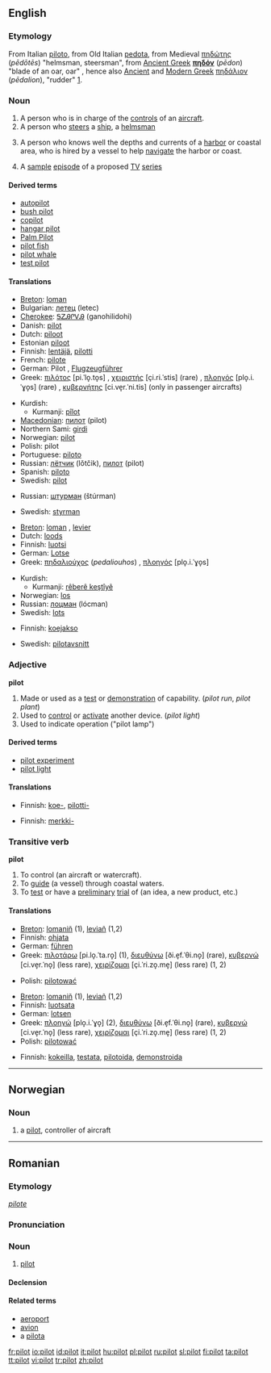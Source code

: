 ==English==

===Etymology===
From Italian [[piloto]], from Old Italian [[pedota]], from Medieval {{Gr.}} [[πηδώτης]] (''pēdōtēs'') "helmsman, steersman", from  [[Ancient Greek]] '''[[πηδόν]]''' (''pēdon'') "blade of an oar, oar" [http://www.perseus.tufts.edu/cgi-bin/ptext?layout.reflang=greek;layout.refembed=2;layout.refwordcount=1;layout.refdoc=Perseus%3Atext%3A1999.04.0057;layout.reflookup=phdo%2Fn;layout.refcit=entry%3Dphda%2Flion;doc=Perseus%3Atext%3A1999.04.0057%3Aentry%3D%2382908  ], hence also [[Ancient Greek|Ancient]] and [[Modern Greek]] [[πηδάλιον]] (''pēdalion''), "rudder" [http://www.perseus.tufts.edu/cgi-bin/ptext?doc=Perseus%3Atext%3A1999.04.0057%3Aentry%3D%2382894].

===Noun===
{{en-noun}}

# A person who is in charge of the [[control]]s of an [[aircraft]].
# A person who [[steer]]s a [[ship]], a [[helmsman]]
# {{nautical}} A person who knows well the depths and currents of a [[harbor]] or coastal area, who is hired by a vessel to help [[navigate]] the harbor or coast.
# A [[sample]] [[episode]] of a proposed [[TV]] [[series]]

====Derived terms====
*[[autopilot]]
*[[bush pilot]]
*[[copilot]]
*[[hangar pilot]]
*[[Palm Pilot]]
*[[pilot fish]]
*[[pilot whale]]
*[[test pilot]]

====Translations====
{{trans-top|controller of aircraft}}
*[[Breton]]: [[loman]] {{m}}
*Bulgarian: [[летец]] (letec)
*[[Cherokee]]: [[ᎦᏃᎯᎵᏙᎯ]] (ganohilidohi)
*Danish: [[pilot]]
*Dutch: [[piloot]] {{m}}
*Estonian [[piloot]]
*Finnish: [[lentäjä]], [[pilotti]]
*French: [[pilote]]  {{m}}
*German: Pilot {{m}}, [[Flugzeugführer]] {{m}}
*Greek: [[πιλότος]] [pi.ˈlo̞.to̞s] {{m}}, [[χειριστής]] [çi.ri.ˈstis] (rare) {{m}}, [[πλοηγός]] [plo̞.i.ˈɣo̞s] (rare) {{m}}, [[κυβερνήτης]] [ci.ve̞r.ˈni.tis] (only in passenger aircrafts) {{m}}
{{trans-mid}}
*Kurdish:
**Kurmanji: [[pîlot]]
*[[Macedonian]]: [[пилот]] (pilot)
*Northern Sami: [[girdi]]
*Norwegian: [[#Norwegian|pilot]] {{m}}
*Polish: pilot {{m}}
*Portuguese: [[piloto]] {{m}}
*Russian: [[летчик|лётчик]] (lǒtčik), [[пилот]] (pilot)
*Spanish: [[piloto]] {{m}}
*Swedish: [[#Swedish|pilot]] {{c}}
{{trans-bottom}}

{{trans-top|helmsman}}
*Russian: [[штурман]] (štúrman) {{m}}
{{trans-mid}}
*Swedish: [[styrman]] {{c}}
{{trans-bottom}}

{{trans-top|person who helps navigate the harbor or coast}}
*[[Breton]]: [[loman]] {{m}}, [[levier]]
*Dutch: [[loods]] {{m}}
*Finnish: [[luotsi]]
*German: [[Lotse]] {{m}}
*Greek: [[πηδαλιούχος]] (''pedaliouhos'') {{m}}, [[πλοηγός]] [plo̞.i.ˈɣo̞s] {{m}}
{{trans-mid}}
*Kurdish:
**Kurmanji: [[rêberê keştîyê]]
*Norwegian: [[los]] {{m}}
*Russian: [[лоцман]] (lócman) {{m}}
*Swedish: [[lots]] {{c}}
{{trans-bottom}}

{{trans-top|sample TV series episode}}
*Finnish: [[koejakso]]
{{trans-mid}}
*Swedish: [[pilotavsnitt]] {{n}}
{{trans-bottom}}

===Adjective===
'''pilot'''

# Made or used as a [[test]] or [[demonstration]] of capability. (''pilot run'', ''pilot plant'')
# Used to [[control]] or [[activate]] another device. (''pilot light'')
# Used to indicate operation ("pilot lamp")

====Derived terms====
*[[pilot experiment]]
*[[pilot light]]

====Translations====
{{trans-top|made or used as a test}}
*Finnish: [[koe-]], [[pilotti-]]
{{trans-bottom}}

{{trans-top|used as indicator}}
*Finnish: [[merkki-]]
{{trans-bottom}}

===Transitive verb===
{{rfc-trverb|Transitive verb}}
'''pilot'''

# To control (an aircraft or watercraft).
# To [[guide]] (a vessel) through coastal waters.
# To [[test]] or have a [[preliminary]] [[trial]] of (an idea, a new product, etc.)

====Translations====
{{trans-top|to ctrl an aircraft or watercraft}}
*[[Breton]]: [[lomaniñ]] (1), [[leviañ]] (1,2)
*Finnish: [[ohjata]]
*German: [[führen]]
*Greek: [[πιλοτάρω]] [pi.lo̞.ˈta.ro̞] (1), [[διευθύνω]] [ði.e̞f.ˈθi.no̞] (rare), [[κυβερνώ]] [ci.ve̞r.ˈno̞] (less rare), [[χειρίζομαι]] [çi.ˈri.zo̞.me̞] (less rare) (1, 2)
{{trans-mid}}
*Polish: [[pilotować]]
{{trans-bottom}}

{{trans-top|to guide through coastal waters}}
*[[Breton]]: [[lomaniñ]] (1), [[leviañ]] (1,2)
*Finnish: [[luotsata]]
*German: [[lotsen]]
*Greek: [[πλοηγώ]] [plo̞.i.ˈɣo̞] (2), [[διευθύνω]] [ði.e̞f.ˈθi.no̞] (rare), [[κυβερνώ]] [ci.ve̞r.ˈno̞] (less rare), [[χειρίζομαι]] [çi.ˈri.zo̞.me̞] (less rare) (1, 2)
*Polish: [[pilotować]]
{{trans-bottom}}

{{trans-top|to test}}
*Finnish: [[kokeilla]], [[testata]], [[pilotoida]], [[demonstroida]]
{{trans-bottom}}

----

==Norwegian==

===Noun===
{{no-noun-m1|pilot}}

# a [[#English|pilot]], controller of aircraft

----

==Romanian==

===Etymology===
{{F.|ro}} ''[[pilote]]''

===Pronunciation===
{{IPA|/pi'lot/}}

===Noun===
{{ro-noun|gend=m|pl=piloţi}}

# [[#English|pilot]]

====Declension====
{{ro-noun-m|pl=piloţi|def=pilotul}}

====Related terms====
*[[aeroport]]
*[[avion]]
*a [[pilota]]

[[fr:pilot]]
[[io:pilot]]
[[id:pilot]]
[[it:pilot]]
[[hu:pilot]]
[[pl:pilot]]
[[ru:pilot]]
[[sl:pilot]]
[[fi:pilot]]
[[ta:pilot]]
[[tt:pilot]]
[[vi:pilot]]
[[tr:pilot]]
[[zh:pilot]]